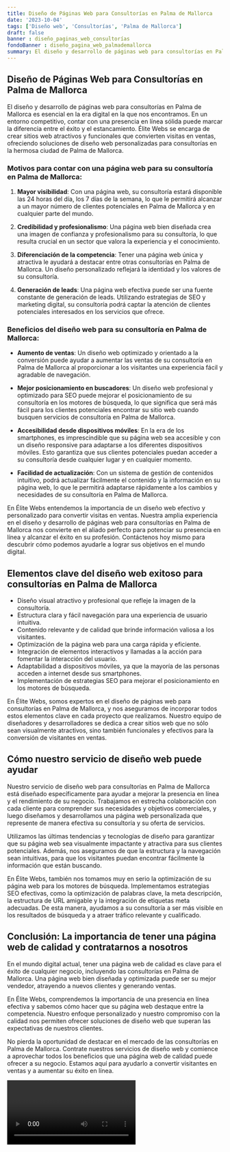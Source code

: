 ```yaml
---
title: Diseño de Páginas Web para Consultorías en Palma de Mallorca
date: '2023-10-04'
tags: ['Diseño web', 'Consultorías', 'Palma de Mallorca']
draft: false
banner : diseño_paginas_web_consultorías
fondoBanner : diseño_pagina_web_palmademallorca
summary: El diseño y desarrollo de páginas web para consultorías en Palma de Mallorca es esencial en la era digital en la que nos encontramos. En un entorno competitivo, contar con una presencia en línea sólida puede marcar la diferencia entre el éxito y el estancamiento. Élite Webs se encarga de crear sitios web atractivos y funcionales que convierten visitas en ventas, ofreciendo soluciones de diseño web personalizadas para consultorías en la hermosa ciudad de Palma de Mallorca.
---
```


## Diseño de Páginas Web para Consultorías en Palma de Mallorca

El diseño y desarrollo de páginas web para consultorías en Palma de Mallorca es esencial en la era digital en la que nos encontramos. En un entorno competitivo, contar con una presencia en línea sólida puede marcar la diferencia entre el éxito y el estancamiento. Élite Webs se encarga de crear sitios web atractivos y funcionales que convierten visitas en ventas, ofreciendo soluciones de diseño web personalizadas para consultorías en la hermosa ciudad de Palma de Mallorca.

### Motivos para contar con una página web para su consultoría en Palma de Mallorca:

1. **Mayor visibilidad**: Con una página web, su consultoría estará disponible las 24 horas del día, los 7 días de la semana, lo que le permitirá alcanzar a un mayor número de clientes potenciales en Palma de Mallorca y en cualquier parte del mundo.

2. **Credibilidad y profesionalismo**: Una página web bien diseñada crea una imagen de confianza y profesionalismo para su consultoría, lo que resulta crucial en un sector que valora la experiencia y el conocimiento.

3. **Diferenciación de la competencia**: Tener una página web única y atractiva le ayudará a destacar entre otras consultorías en Palma de Mallorca. Un diseño personalizado reflejará la identidad y los valores de su consultoría.

4. **Generación de leads**: Una página web efectiva puede ser una fuente constante de generación de leads. Utilizando estrategias de SEO y marketing digital, su consultoría podrá captar la atención de clientes potenciales interesados en los servicios que ofrece.

### Beneficios del diseño web para su consultoría en Palma de Mallorca:

- **Aumento de ventas**: Un diseño web optimizado y orientado a la conversión puede ayudar a aumentar las ventas de su consultoría en Palma de Mallorca al proporcionar a los visitantes una experiencia fácil y agradable de navegación.

- **Mejor posicionamiento en buscadores**: Un diseño web profesional y optimizado para SEO puede mejorar el posicionamiento de su consultoría en los motores de búsqueda, lo que significa que será más fácil para los clientes potenciales encontrar su sitio web cuando busquen servicios de consultoría en Palma de Mallorca.

- **Accesibilidad desde dispositivos móviles**: En la era de los smartphones, es imprescindible que su página web sea accesible y con un diseño responsive para adaptarse a los diferentes dispositivos móviles. Esto garantiza que sus clientes potenciales puedan acceder a su consultoría desde cualquier lugar y en cualquier momento.

- **Facilidad de actualización**: Con un sistema de gestión de contenidos intuitivo, podrá actualizar fácilmente el contenido y la información en su página web, lo que le permitirá adaptarse rápidamente a los cambios y necesidades de su consultoría en Palma de Mallorca.

En Élite Webs entendemos la importancia de un diseño web efectivo y personalizado para convertir visitas en ventas. Nuestra amplia experiencia en el diseño y desarrollo de páginas web para consultorías en Palma de Mallorca nos convierte en el aliado perfecto para potenciar su presencia en línea y alcanzar el éxito en su profesión. Contáctenos hoy mismo para descubrir cómo podemos ayudarle a lograr sus objetivos en el mundo digital.

<GifSeo />

<Cta />

## Elementos clave del diseño web exitoso para consultorías en Palma de Mallorca

- Diseño visual atractivo y profesional que refleje la imagen de la consultoría.
- Estructura clara y fácil navegación para una experiencia de usuario intuitiva.
- Contenido relevante y de calidad que brinde información valiosa a los visitantes.
- Optimización de la página web para una carga rápida y eficiente.
- Integración de elementos interactivos y llamadas a la acción para fomentar la interacción del usuario.
- Adaptabilidad a dispositivos móviles, ya que la mayoría de las personas acceden a internet desde sus smartphones.
- Implementación de estrategias SEO para mejorar el posicionamiento en los motores de búsqueda.

En Élite Webs, somos expertos en el diseño de páginas web para consultorías en Palma de Mallorca, y nos aseguramos de incorporar todos estos elementos clave en cada proyecto que realizamos. Nuestro equipo de diseñadores y desarrolladores se dedica a crear sitios web que no sólo sean visualmente atractivos, sino también funcionales y efectivos para la conversión de visitantes en ventas.

## Cómo nuestro servicio de diseño web puede ayudar

Nuestro servicio de diseño web para consultorías en Palma de Mallorca está diseñado específicamente para ayudar a mejorar la presencia en línea y el rendimiento de su negocio. Trabajamos en estrecha colaboración con cada cliente para comprender sus necesidades y objetivos comerciales, y luego diseñamos y desarrollamos una página web personalizada que represente de manera efectiva su consultoría y su oferta de servicios.

Utilizamos las últimas tendencias y tecnologías de diseño para garantizar que su página web sea visualmente impactante y atractiva para sus clientes potenciales. Además, nos aseguramos de que la estructura y la navegación sean intuitivas, para que los visitantes puedan encontrar fácilmente la información que están buscando.

En Élite Webs, también nos tomamos muy en serio la optimización de su página web para los motores de búsqueda. Implementamos estrategias SEO efectivas, como la optimización de palabras clave, la meta descripción, la estructura de URL amigable y la integración de etiquetas meta adecuadas. De esta manera, ayudamos a su consultoría a ser más visible en los resultados de búsqueda y a atraer tráfico relevante y cualificado.

## Conclusión: La importancia de tener una página web de calidad y contratarnos a nosotros

En el mundo digital actual, tener una página web de calidad es clave para el éxito de cualquier negocio, incluyendo las consultorías en Palma de Mallorca. Una página web bien diseñada y optimizada puede ser su mejor vendedor, atrayendo a nuevos clientes y generando ventas.

En Élite Webs, comprendemos la importancia de una presencia en línea efectiva y sabemos cómo hacer que su página web destaque entre la competencia. Nuestro enfoque personalizado y nuestro compromiso con la calidad nos permiten ofrecer soluciones de diseño web que superan las expectativas de nuestros clientes.

No pierda la oportunidad de destacar en el mercado de las consultorías en Palma de Mallorca. Contrate nuestros servicios de diseño web y comience a aprovechar todos los beneficios que una página web de calidad puede ofrecer a su negocio. Estamos aquí para ayudarlo a convertir visitantes en ventas y a aumentar su éxito en línea.

<Video />

<CtaBot job='Consultorías' city='Palma de Mallorca'/>

<Gmaps query='Palma de Mallorca+españa+maps' />